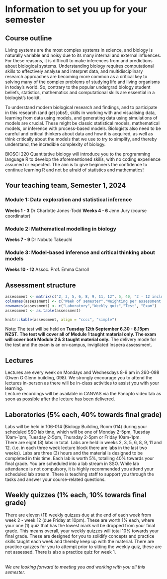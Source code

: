 # Information to set you up for your semester {-}

## Course outline {-}

Living systems are the most complex systems in science, and biology is naturally variable and noisy due to its many internal and external influences. For these reasons, it is difficult to make inferences from and predictions about biological systems. Understanding biology requires computational skills to effectively analyse and interpret data, and multidisciplinary research approaches are becoming more common as a critical key to solving many of the complex problems of studying life and living organisms in today’s world. So, contrary to the popular undergrad biology student beliefs, statistics, mathematics and computational skills are essential in a biologist’s toolkit.

To understand modern biological research and findings, and to participate in this research (and get jobs!), skills in working with and visualising data, learning from data using models, and generating data using simulations of models are crucial. These might be classic statistical models, mathematical models, or inference with process-based models. Biologists also need to be careful and critical thinkers about data and how it is acquired, as well as think critically about the models that we use to try to simplify, and thereby understand, the incredible complexity of biology.

BIOSCI 220 Quantitative biology will introduce you to the programming language R to develop the aforementioned skills, with no coding experience assumed or expected. The aim is to give beginners the confidence to continue learning R and not be afraid of statistics and mathematics! 


## Your teaching team, Semester 1, 2024 {-}

### Module 1: Data exploration and statistical inference {-}
**Weeks 1 - 3** Dr Charlotte Jones-Todd
**Weeks 4 - 6** Jenn Jury (course coordinator)

### Module 2: Mathematical modelling in biology {-}
**Weeks 7 - 9** Dr Nobuto Takeuchi

### Module 3: Model-based inference and critical thinking about models {-}
**Weeks 10 - 12** Assoc. Prof. Emma Carroll


## Assessment structure {-}

```r
assessment <- matrix(c("2, 3, 5, 6, 8, 9, 11, 12", 5, 40, "2 - 12 inclusive", 1, 10, 7, 20, 20, "Exam period", 30, 30),ncol=3,byrow=TRUE)
colnames(assessment) <- c("Week of semester","Weighting per assessment (%)","Total weighting (%)")
rownames(assessment) <- c("Laboratory","Weekly quiz","Test", "Exam")
assessment <- as.table(assessment)
```
```r
knitr::kable(assessment, align = "cccc", "simple")
```

Note: The test will be held on **Tuesday 12th September 6.30 - 8.15pm NZST**. **The test will cover all of Module 1 taught material only. The exam will cover both Module 2 & 3 taught material only.** The delivery mode for the test and the exam is an on-campus, invigilated Inspera assessment.


## Lectures {-}

Lectures are every week on Mondays and Wednesdays 8-9 am in 260-098 (Owen G Glenn building, 098). We strongly encourage you to attend the lectures in-person as there will be in-class activities to assist you with your learning.\
Lecture recordings will be available in CANVAS via the Panopto video tab as soon as possible after the lecture has been delivered.


## Laboratories (5% each, 40% towards final grade) {-}

Labs will be held in 106-014 (Biology Building, Room 014) during your scheduled SSO lab time, which will be one of Monday 2-5pm, Tuesday 10am-1pm, Tuesday 2-5pm, Thursday 2-5pm or Friday 10am-1pm.\
There are eight (8) labs in total. Labs are held in weeks 2, 3, 5, 6, 8, 9, 11 and 12. (i.e. in each three week lecture block there are labs in the last two weeks).
Labs are three (3) hours and the material is designed to be completed in this time. 
Each lab is worth 5%, totalling 40% towards your final grade.
You are scheduled into a lab stream in SSO. While lab attendance is not compulsory, it is highly recommended you attend your scheduled lab stream. There is teaching staff to support you through the tasks and answer your course-related questions.


## Weekly quizzes (1% each, 10% towards final grade) {-}

There are eleven (11) weekly quizzes due at the end of each week from week 2 - week 12 (due Friday at 10pm). These are worth 1% each,  where your one (1) quiz that has the lowest mark will be dropped from your final grade. This means overall, your weekly quizzes will total 10% towards your final grade.
These are designed for you to solidify concepts and practice skills taught each week and thereby keep up with the material.
There are practice quizzes for you to attempt prior to sitting the weekly quiz, these are not assessed. There is also a practice quiz for week 1.
\
\


*We are looking forward to meeting you and working with you all this semester.*